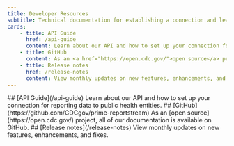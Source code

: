 ```yaml
---
title: Developer Resources
subtitle: Technical documentation for establishing a connection and learning more about how ReportStream works. 
cards:
    - title: API Guide
      href: /api-guide
      content: Learn about our API and how to set up your connection for reporting data to public health entities.
    - title: GitHub
      content: As an <a href="https://open.cdc.gov/">open source</a> project, all of our documentation is available on GitHub.
    - title: Release notes
      href: /release-notes
      content: View monthly updates on new features, enhancements, and fixes.
---
```

<GridContainer>
<section className="usa-section">
<CardGroup>
        <Card gridLayout={{tablet: {col: 4}}}>
            <CardHeader>
                ## [API Guide](/api-guide)
            </CardHeader>
            <CardBody>
                Learn about our API and how to set up your connection for reporting data to public health entities.
            </CardBody>
        </Card>
        <Card gridLayout={{tablet: {col: 4}}}>
            <CardHeader>
                ## [GitHub](https://github.com/CDCgov/prime-reportstream)
            </CardHeader>
            <CardBody>
                As an [open source](https://open.cdc.gov/) project, all of our documentation is available on GitHub.
            </CardBody>
        </Card>
        <Card gridLayout={{tablet: {col: 4}}}>
            <CardHeader>
                ## [Release notes](/release-notes)
            </CardHeader>
            <CardBody>
                View monthly updates on new features, enhancements, and fixes.
            </CardBody>
        </Card>
</CardGroup>
</section>
</GridContainer>